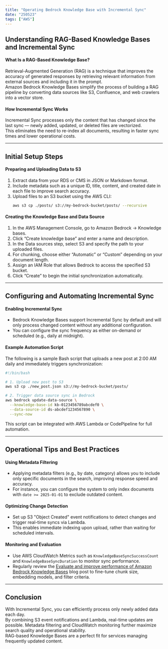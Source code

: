 ```yaml
---
title: "Operating Bedrock Knowledge Base with Incremental Sync"
date: "250523"
tags: ["AWS"]
---
```


## Understanding RAG-Based Knowledge Bases and Incremental Sync

#### What Is a RAG-Based Knowledge Base?

Retrieval-Augmented Generation (RAG) is a technique that improves the accuracy of generated responses by retrieving relevant information from external sources and including it in the prompt.  
Amazon Bedrock Knowledge Bases simplify the process of building a RAG pipeline by converting data sources like S3, Confluence, and web crawlers into a vector store.

#### How Incremental Sync Works

Incremental Sync processes only the content that has changed since the last sync — newly added, updated, or deleted files are vectorized.  
This eliminates the need to re-index all documents, resulting in faster sync times and lower operational costs.

---

## Initial Setup Steps

#### Preparing and Uploading Data to S3

1. Extract data from your RDS or CMS in JSON or Markdown format.
2. Include metadata such as a unique ID, title, content, and created date in each file to improve search accuracy.
3. Upload files to an S3 bucket using the AWS CLI:
   ```bash
   aws s3 cp ./posts/ s3://my-bedrock-bucket/posts/ --recursive
   ```

#### Creating the Knowledge Base and Data Source

1. In the AWS Management Console, go to Amazon Bedrock → Knowledge bases.
2. Click “Create knowledge base” and enter a name and description.
3. In the Data sources step, select S3 and specify the path to your uploaded files.
4. For chunking, choose either “Automatic” or “Custom” depending on your document length.
5. Assign an IAM Role that allows Bedrock to access the specified S3 bucket.
6. Click “Create” to begin the initial synchronization automatically.

---

## Configuring and Automating Incremental Sync

#### Enabling Incremental Sync

- Bedrock Knowledge Bases support Incremental Sync by default and will only process changed content without any additional configuration.
- You can configure the sync frequency as either on-demand or scheduled (e.g., daily at midnight).

#### Example Automation Script

The following is a sample Bash script that uploads a new post at 2:00 AM daily and immediately triggers synchronization:

```bash
#!/bin/bash

# 1. Upload new post to S3
aws s3 cp ./new_post.json s3://my-bedrock-bucket/posts/

# 2. Trigger data source sync in Bedrock
aws bedrock update-data-source \
  --knowledge-base-id kb-0123456789abcdef0 \
  --data-source-id ds-abcdef1234567890 \
  --sync-now
```

This script can be integrated with AWS Lambda or CodePipeline for full automation.

---

## Operational Tips and Best Practices

#### Using Metadata Filtering

- Applying metadata filters (e.g., by date, category) allows you to include only specific documents in the search, improving response speed and accuracy.
- For instance, you can configure the system to only index documents with `date >= 2025-01-01` to exclude outdated content.

#### Optimizing Change Detection

- Set up S3 "Object Created" event notifications to detect changes and trigger real-time syncs via Lambda.
- This enables immediate indexing upon upload, rather than waiting for scheduled intervals.

#### Monitoring and Evaluation

- Use AWS CloudWatch Metrics such as `KnowledgeBaseSyncSuccessCount` and `KnowledgeBaseSyncDuration` to monitor sync performance.
- Regularly review the [Evaluate and improve performance of Amazon Bedrock Knowledge Bases](https://aws.amazon.com/blogs/machine-learning/evaluate-and-improve-performance-of-amazon-bedrock-knowledge-bases/?utm_source=chatgpt.com) blog post to fine-tune chunk size, embedding models, and filter criteria.

---

## Conclusion

With Incremental Sync, you can efficiently process only newly added data each day.  
By combining S3 event notifications and Lambda, real-time updates are possible. Metadata filtering and CloudWatch monitoring further maximize search quality and operational stability.  
RAG-based Knowledge Bases are a perfect fit for services managing frequently updated content.
